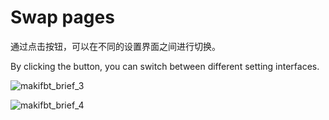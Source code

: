 # Swap pages

通过点击按钮，可以在不同的设置界面之间进行切换。

By clicking the button, you can switch between different setting interfaces.

![makifbt_brief_3](image/guide_makifbt/3.jpg#pic_center)

![makifbt_brief_4](image/guide_makifbt/4.jpg#pic_center)